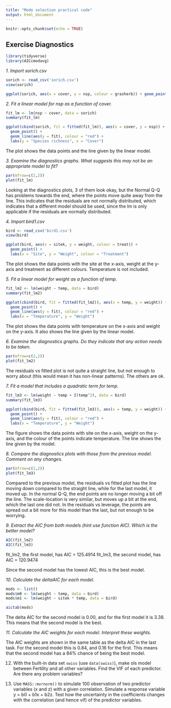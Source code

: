 ```yaml
---
title: "Mode selection practical code"
output: html_document
---
```


```r
knitr::opts_chunk$set(echo = TRUE)
```

## Exercise Diagnostics

```r

library(tidyverse)
library(AICcmodavg)

```

*1. Import sorich.csv*

```r

sorich <- read_csv('sorich.csv')
view(sorich)

ggplot(sorich, aes(x = cover, y = nsp, colour = grasherb)) + geom_point()

```

*2. Fit a linear model for nsp as a function of cover.*

```r

fit_lm <- lm(nsp ~ cover, data = sorich)
summary(fit_lm)

ggplot(cbind(sorich, fit = fitted(fit_lm)), aes(x = cover, y = nsp)) + 
  geom_point() + 
  geom_line(aes(y = fit), colour = "red") +
  labs(y = "Species richness", x = "Cover")

```
The plot shows the data points and the line given by the linear model. 

*3. Examine the diagnostics graphs. What suggests this may not be an appropriate model to fit?*

```r

par(mfrow=c(2,2))
plot(fit_lm)

```
Looking at the diagnostics plots, 3 of them look okay, but the Normal Q-Q has problems towards the end, where the points move quite away from the line. This indicates that the residuals are not normally distributed, which indicates that a different model should be used, since the lm is only applicable if the residuals are normally distributed.

*4. Import bird1.csv*

```r

bird <- read_csv('bird1.csv')
view(bird)

ggplot(bird, aes(x = sitek, y = weight, colour = treat)) + 
  geom_point() +
  labs(x = "Site", y = "Weight", colour = "Treatment")

```
The plot shows the data points with the site at the x-axis, weight at the y-axis and treatment as different colours. Temperature is not included. 

*5. Fit a linear model for weight as a function of temp.*

```r

fit_lm2 <- lm(weight ~ temp, data = bird)
summary(fit_lm2)

ggplot(cbind(bird, fit = fitted(fit_lm2)), aes(x = temp, y = weight)) +
  geom_point() +
  geom_line(aes(y = fit), colour = "red") +
  labs(x = "Temperature", y = "Weight")

```
The plot shows the data points with temperature on the x-axis and weight on the y-axis. It also shows the line given by the linear model. 

*6. Examine the diagnostics graphs. Do they indicate that any action needs to be taken.*

```r

par(mfrow=c(2,2))
plot(fit_lm2)

```
The residuals vs fitted plot is not quite a straight line, but not enough to worry about (this would mean it has non-linear patterns). The others are ok. 

*7. Fit a model that includes a quadratic term for temp.*

```r

fit_lm3 <- lm(weight ~ temp + I(temp^2), data = bird)
summary(fit_lm3)

ggplot(cbind(bird, fit = fitted(fit_lm3)), aes(x = temp, y = weight)) +
  geom_point() +
  geom_line(aes(y = fit), colour = "red") +
  labs(x = "Temperature", y = "Weight")

```
The figure shows the data points with site on the x-axis, weight on the y-axis, and the colour of the points indicate temperature. The line shows the line given by the model. 

*8. Compare the diagnostics plots with those from the previous model. Comment on any changes.*

```r

par(mfrow=c(2,2))
plot(fit_lm3)

```
Compared to the previous model, the residuals vs fitted plot has the line moving down compared to the straight line, while for the last model, it moved up. In the normal Q-Q, the end points are no longer moving a bit off the line. The scale-location is very similar, but moves up a bit at the end, which the last one did not. In the residuals vs leverage, the points are spread out a bit more for this model than the last, but not enough to be worrying. 

*9. Extract the AIC from both  models (hint use function AIC). Which is the better model?*

```r

AIC(fit_lm2)
AIC(fit_lm3)

```
fit_lm2, the first model, has AIC = 125.4914
fit_lm3, the second model, has AIC = 120.9474

Since the second model has the lowest AIC, this is the best model. 

*10. Calculate the deltaAIC for each model.*

```r

mods <- list()
mods$m0 <- lm(weight ~ temp, data = bird)
mods$m1 <- lm(weight ~ sitek * temp, data = bird)

aictab(mods)

```
The delta AIC for the second model is 0.00, and for the first model it is 3.38. This means that the second model is the best. 

*11. Calculate the AIC weights for each model. Interpret these weights.*

The AIC weights are shown in the same table as the delta AIC in the last task. For the second model this is 0.84, and 0.16 for the first. This means that the second model has a 84% chance of being the best model. 

12. With the built-in data set `swiss` (use `data(swiss)`), make ols model between Fertility and all other variables. Find the VIF of each predictor. Are there any problem variables?

13. Use `MASS::mvrnorm()` to simulate 100 observation of two predictor variables (x and z) with a given correlation. Simulate a response variable y = b0 + b1x + b2z. Test how the uncertainty in the coefficients changes with the correlation (and hence vif) of the predictor variables.